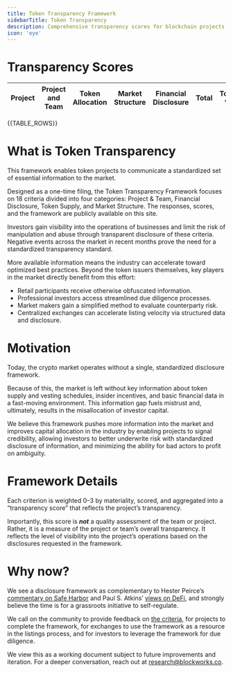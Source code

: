 ```yaml
---
title: Token Transparency Framework
sidebarTitle: Token Transparency
description: Comprehensive transparency scores for blockchain projects, evaluating team, token allocation, market structure, and financial disclosure.
icon: 'eye'
---
```


# Transparency Scores

| Project | Project and Team | Token Allocation | Market Structure | Financial Disclosure | Total | Total % | Filing |
|---------|:------------------:|:------------------:|:------------------:|:---------------------:|:--------:|:--------:|:--------:|
{{TABLE_ROWS}}

# What is Token Transparency
This framework enables token projects to communicate a standardized set of essential information to the market.

Designed as a one-time filing, the Token Transparency Framework focuses on 18 criteria divided into four categories: Project & Team, Financial Disclosure, Token Supply, and Market Structure. The responses, scores, and the framework are publicly available on this site.

Investors gain visibility into the operations of businesses and limit the risk of manipulation and abuse through transparent disclosure of these criteria. Negative events across the market in recent months prove the need for a standardized transparency standard.

More available information means the industry can accelerate toward optimized best practices. Beyond the token issuers themselves, key players in the market directly benefit from this effort:

- Retail participants receive otherwise obfuscated information.
- Professional investors access streamlined due diligence processes.
- Market makers gain a simplified method to evaluate counterparty risk.
- Centralized exchanges can accelerate listing velocity via structured data and disclosure.

# Motivation
Today, the crypto market operates without a single, standardized disclosure framework.

Because of this, the market is left without key information about token supply and vesting schedules, insider incentives, and basic financial data in a fast-moving environment. This information gap fuels mistrust and, ultimately, results in the misallocation of investor capital.

We believe this framework pushes more information into the market and improves capital allocation in the industry by enabling projects to signal credibility, allowing investors to better underwrite risk with standardized disclosure of information, and minimizing the ability for bad actors to profit on ambiguity.

# Framework Details
Each criterion is weighted 0–3 by materiality, scored, and aggregated into a “transparency score” that reflects the project’s transparency.

Importantly, this score is _**not**_ a quality assessment of the team or project. Rather, it is a measure of the project or team’s overall transparency. It reflects the level of visibility into the project’s operations based on the disclosures requested in the framework.

# Why now?
We see a disclosure framework as complementary to Hester Peirce’s [commentary on Safe Harbor](https://www.sec.gov/newsroom/speeches-statements/peirce-statement-token-safe-harbor-proposal-20) and Paul S. Atkins’ [views on DeFi](https://www.sec.gov/newsroom/speeches-statements/atkins-remarks-defi-roundtable-060925), and strongly believe the time is for a grassroots initiative to self-regulate.

We call on the community to provide feedback on [the criteria](https://impressive-horses-5641a8b530.media.strapiapp.com/TEMPLATE_Token_Transparency_Framework_7cfd943fa9.pdf), for projects to complete the framework, for exchanges to use the framework as a resource in the listings process, and for investors to leverage the framework for due diligence.

We view this as a working document subject to future improvements and iteration. For a deeper conversation, reach out at research@blockworks.co.